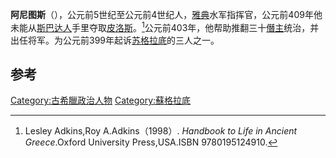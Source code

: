 {{Infobox military person
|name= 阿尼图斯
|image=
|caption= 
|allegiance= [[雅典|雅典]]
|rank= [[將軍_(古希臘)|將軍]]
|commands=
|nickname= 
|birth_date= 
|death_date= 
|birth_place= 
|death_place= 
|laterwork=
|battles= 
}}
'''阿尼图斯'''（{{lang-en|Anytus}}），公元前5世纪至公元前4世纪人，[[雅典|雅典]]水军指挥官，公元前409年他未能从[[斯巴达人|斯巴达人]]手里夺取[[皮洛斯|皮洛斯]]。<ref>Lesley Adkins,Roy A.Adkins（1998）. ''Handbook to Life in Ancient Greece''.Oxford University Press,USA.ISBN 9780195124910.</ref>公元前403年，他帮助推翻三十[[僭主|僭主]]统治，并出任将军。为公元前399年起诉[[苏格拉底|苏格拉底]]的三人之一。

== 参考 ==
{{reflist}}

{{古希臘}}

[[Category:古希臘政治人物|Category:古希臘政治人物]]
[[Category:蘇格拉底|Category:蘇格拉底]]